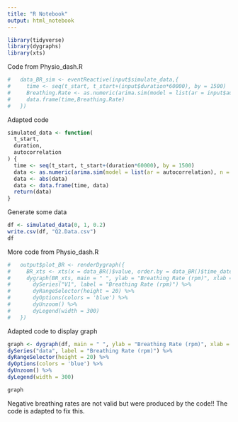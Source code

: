 ```yaml
---
title: "R Notebook"
output: html_notebook
---
```


```r
library(tidyverse)
library(dygraphs)
library(xts)
```

Code from Physio_dash.R

```r
#   data_BR_sim <- eventReactive(input$simulate_data,{
#     time <- seq(t_start, t_start+(input$duration*60000), by = 1500)
#     Breathing.Rate <- as.numeric(arima.sim(model = list(ar = input$autocorrelation) , n = length(time), mean = 4, sd = 5))
#     data.frame(time,Breathing.Rate)
#   })
```

Adapted code

```r
simulated_data <- function(
  t_start,
  duration,
  autocorrelation
) {
  time <- seq(t_start, t_start+(duration*60000), by = 1500)
  data <- as.numeric(arima.sim(model = list(ar = autocorrelation), n = length(time), mean = 4, sd = 5))
  data <- abs(data)
  data <- data.frame(time, data)
  return(data)
}
```

Generate some data

```r
df <- simulated_data(0, 1, 0.2)
write.csv(df, "Q2.Data.csv")
df
```

More code from Physio_dash.R

```r
#   output$plot_BR <- renderDygraph({
#     BR_xts <- xts(x = data_BR()$value, order.by = data_BR()$time_date) # specific dataframe with time series class
#     dygraph(BR_xts, main = " ", ylab = "Breathing Rate (rpm)", xlab = "time", group = "biometrics")%>%
#       dySeries("V1", label = "Breathing Rate (rpm)") %>%
#       dyRangeSelector(height = 20) %>%
#       dyOptions(colors = 'blue') %>%
#       dyUnzoom() %>%
#       dyLegend(width = 300)
#   })
```

Adapted code to display graph

```r
graph <- dygraph(df, main = " ", ylab = "Breathing Rate (rpm)", xlab = "time", group = "biometrics") %>%
dySeries("data", label = "Breathing Rate (rpm)") %>%
dyRangeSelector(height = 20) %>%
dyOptions(colors = 'blue') %>%
dyUnzoom() %>%
dyLegend(width = 300)

graph
```

Negative breathing rates are not valid but were produced by the code!!
The code is adapted to fix this.



